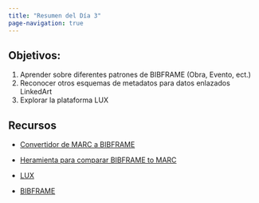 ```yaml
---
title: "Resumen del Día 3"
page-navigation: true
---
```


## Objetivos: 

1. Aprender sobre diferentes patrones de BIBFRAME (Obra, Evento, ect.)
2. Reconocer otros esquemas de metadatos para datos enlazados LinkedArt
3. Explorar la plataforma LUX


## Recursos

- [Convertidor de MARC a BIBFRAME](https://github.com/lcnetdev/bibframe2marc?tab=readme-ov-file)
  
- [Heramienta para comparar BIBFRAME to MARC](https://id.loc.gov/tools/bibframe/comparebf-lccn/2018958785.txt)

- [LUX](https://lux.collections.yale.edu/)
  
- [BIBFRAME](https://bibframe.org/)
